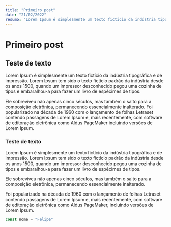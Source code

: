```yaml
---
title: "Primeiro post"
date: "21/02/2022"
resumo: "Lorem Ipsum é simplesmente um texto fictício da indústria tipográfica e de impressão."
---
```


# Primeiro post 

## Teste de texto

Lorem Ipsum é simplesmente um texto fictício da indústria tipográfica e de 
impressão. Lorem Ipsum tem sido o texto fictício padrão
da indústria desde os anos 1500, quando um impressor desconhecido pegou uma 
cozinha de tipos e embaralhou-a para fazer um livro de espécimes de tipos. 

Ele sobreviveu não apenas cinco séculos, mas também o salto para a composição 
eletrônica, permanecendo essencialmente inalterado. Foi popularizado na década 
de 1960 com o lançamento de folhas Letraset contendo passagens de Lorem Ipsum e, 
mais recentemente, com software de editoração eletrônica como Aldus PageMaker 
incluindo versões de Lorem Ipsum.

### Teste de texto

Lorem Ipsum é simplesmente um texto fictício da indústria tipográfica e de impressão.
Lorem Ipsum tem sido o texto fictício padrão da indústria desde os anos 1500, quando
um impressor desconhecido pegou uma cozinha de tipos e embaralhou-a para fazer um 
livro de espécimes de tipos. 

Ele sobreviveu não apenas cinco séculos, mas também o
salto para a composição eletrônica, permanecendo essencialmente inalterado. 

Foi popularizado na década de 1960 com o lançamento de folhas Letraset contendo 
passagens de Lorem Ipsum e, mais recentemente, com software de editoração eletrônica 
como Aldus PageMaker, incluindo versões de Lorem Ipsum.

```js
const nome = "Felipe"
```